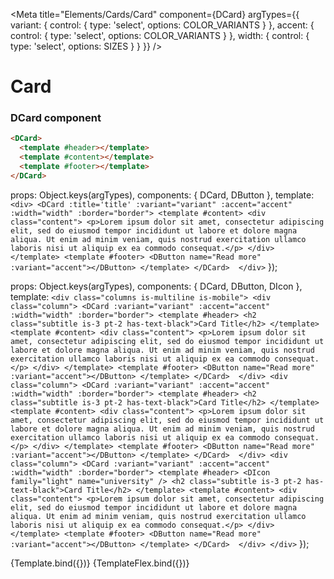 

<Meta 
  title="Elements/Cards/Card" 
  component={DCard} 
  argTypes={{
    variant: { control: { type: 'select', options: COLOR_VARIANTS } },
    accent: { control: { type: 'select', options: COLOR_VARIANTS } },
    width: { control: { type: 'select', options: SIZES } }
  }}
/>

# Card
<ArgsTable story="Card" />

### DCard component
```html
<DCard>
  <template #header></template>
  <template #content></template>
  <template #footer></template>
</DCard>
```

  props: Object.keys(argTypes),
  components: { DCard, DButton },
  template: `
        <div>
          <DCard :title='title' :variant="variant" :accent="accent" :width="width" :border="border">
            <template #content>
              <div class="content">
                <p>Lorem ipsum dolor sit amet, consectetur adipiscing elit, sed do eiusmod tempor incididunt ut labore et dolore magna aliqua. Ut enim ad minim veniam, quis nostrud exercitation ullamco laboris nisi ut aliquip ex ea commodo consequat.</p>
              </div>
            </template>
            <template #footer>
              <DButton name="Read more" :variant="accent"></DButton>
            </template>
          </DCard> 
        </div>
        `
});

  props: Object.keys(argTypes),
  components: { DCard, DButton, DIcon },
  template: `
        <div class="columns is-multiline is-mobile">
          <div class="column">
            <DCard :variant="variant" :accent="accent" :width="width" :border="border">
              <template #header>
                    <h2 class="subtitle is-3 pt-2 has-text-black">Card Title</h2>
              </template>
              <template #content>
                <div class="content">
                  <p>Lorem ipsum dolor sit amet, consectetur adipiscing elit, sed do eiusmod tempor incididunt ut labore et dolore magna aliqua. Ut enim ad minim veniam, quis nostrud exercitation ullamco laboris nisi ut aliquip ex ea commodo consequat.</p>
                </div>
              </template>
              <template #footer>
                <DButton name="Read more" :variant="accent"></DButton>
              </template>
            </DCard> 
          </div>
          <div class="column">
            <DCard :variant="variant" :accent="accent" :width="width" :border="border">
              <template #header>
                <h2 class="subtitle is-3 pt-2 has-text-black">Card Title</h2>
              </template>
              <template #content>
                <div class="content">
                  <p>Lorem ipsum dolor sit amet, consectetur adipiscing elit, sed do eiusmod tempor incididunt ut labore et dolore magna aliqua. Ut enim ad minim veniam, quis nostrud exercitation ullamco laboris nisi ut aliquip ex ea commodo consequat.</p>
                </div>
              </template>
              <template #footer>
                <DButton name="Read more" :variant="accent"></DButton>
              </template>
            </DCard> 
          </div>
          <div class="column">
            <DCard :variant="variant" :accent="accent" :width="width" :border="border">
              <template #header>
                <DIcon family="light" name="university" />
                <h2 class="subtitle is-3 pt-2 has-text-black">Card Title</h2>
              </template>
              <template #content>
                <div class="content">
                  <p>Lorem ipsum dolor sit amet, consectetur adipiscing elit, sed do eiusmod tempor incididunt ut labore et dolore magna aliqua. Ut enim ad minim veniam, quis nostrud exercitation ullamco laboris nisi ut aliquip ex ea commodo consequat.</p>
                </div>
              </template>
              <template #footer>
                <DButton name="Read more" :variant="accent"></DButton>
              </template>
            </DCard> 
          </div>
        </div>
      `
});

<Canvas>
  <Story name="Card" args={{variant: 'light', accent: 'warning', width: 'small', border: false}}>
    {Template.bind({})}
  </Story>
</Canvas>

<Canvas>
  <Story name="Card Flex" args={{variant: 'light', accent: 'warning', width: 'small', border: false}}>
    {TemplateFlex.bind({})}
  </Story>
</Canvas>